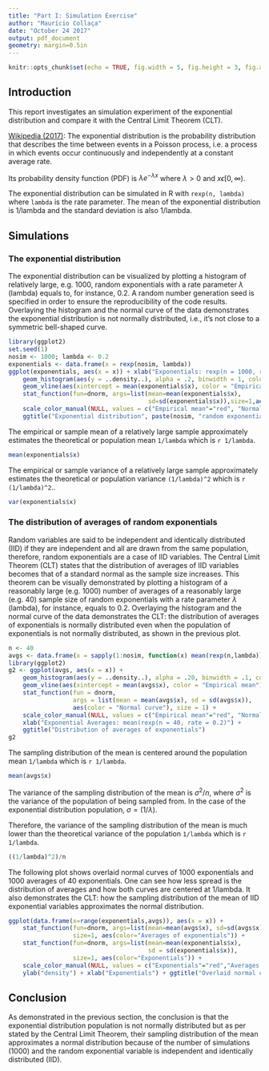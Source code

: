 ```yaml
---
title: "Part I: Simulation Exercise"
author: "Maurício Collaça"
date: "October 24 2017"
output: pdf_document
geometry: margin=0.5in
---
```


```r
knitr::opts_chunk$set(echo = TRUE, fig.width = 5, fig.height = 3, fig.align = "center")
```
## Introduction

This report investigates an simulation experiment of the exponential distribution and compare it with the Central Limit Theorem (CLT).

[Wikipedia (2017)](https://en.wikipedia.org/wiki/Exponential_distribution): The exponential distribution is the probability distribution that describes the time between events in a Poisson process, i.e. a process in which events occur continuously and independently at a constant average rate.

Its probability density function (PDF) is $\lambda e ^{-\lambda x}$ where $\lambda > 0$ and $x \epsilon [0, \infty)$.

The exponential distribution can be simulated in R with `rexp(n, lambda)` where `lambda` is the rate parameter. The mean of the exponential distribution is 1/lambda and the standard deviation is also 1/lambda.

## Simulations

### The exponential distribution

The exponential distribution can be visualized by plotting a histogram of relatively large, e.g. 1000, random exponentials with a rate parameter $\lambda$ (lambda) equals to, for instance, 0.2. A random number generation seed is specified in order to ensure the reproducibility of the code results.  Overlaying the histogram and the normal curve of the data demonstrates the exponential distribution is not normally distributed, i.e., it's not close to a symmetric bell-shaped curve.

```r
library(ggplot2)
set.seed(1)
nosim <- 1000; lambda <- 0.2
exponentials <- data.frame(x = rexp(nosim, lambda))
ggplot(exponentials, aes(x = x)) + xlab("Exponentials: rexp(n = 1000, rate = 0.2)") +
    geom_histogram(aes(y = ..density..), alpha = .2, binwidth = 1, color = "black") +
    geom_vline(aes(xintercept = mean(exponentials$x), color = "Empirical mean"), size=1) +
    stat_function(fun=dnorm, args=list(mean=mean(exponentials$x),
                                       sd=sd(exponentials$x)),size=1,aes(color="Normal curve")) +
    scale_color_manual(NULL, values = c("Empirical mean"="red", "Normal curve"="blue")) +
    ggtitle("Exponential distribution", paste(nosim, "random exponentials at rate", lambda))
```

The empirical or sample mean of a relatively large sample approximately estimates the theoretical or population mean `1/lambda` which is `r 1/lambda`.
```r
mean(exponentials$x)
```

The empirical or sample variance of a relatively large sample approximately estimates the theoretical or population variance `(1/lambda)^2` which is `r (1/lambda)^2`..
```r
var(exponentials$x)
```

### The distribution of averages of random exponentials

Random variables are said to be independent and identically distributed (IID) if they are independent and all are drawn from the same population, therefore, random exponentials are a case of IID variables.  The Central Limit Theorem (CLT) states that the distribution of averages of IID variables becomes that of a standard normal as the sample size increases.  This theorem can be visually demonstrated by plotting a histogram of a reasonably large (e.g. 1000) number of averages of a reasonably large (e.g. 40) sample size of random exponentials with a rate parameter $\lambda$ (lambda), for instance, equals to 0.2. Overlaying the histogram and the normal curve of the data demonstrates the CLT: the  distribution of averages of exponentials is normally distributed even when the population of exponentials is not normally distributed, as shown in the previous plot.

```r
n <- 40
avgs <- data.frame(x = sapply(1:nosim, function(x) mean(rexp(n,lambda))))
library(ggplot2)
g2 <- ggplot(avgs, aes(x = x)) +
    geom_histogram(aes(y = ..density..), alpha = .20, binwidth = .1, color = "black") +
    geom_vline(aes(xintercept = mean(avgs$x), color = "Empirical mean"), size=1) +
    stat_function(fun = dnorm,
                  args = list(mean = mean(avgs$x), sd = sd(avgs$x)),
                  aes(color = "Normal curve"), size = 1) +
    scale_color_manual(NULL, values = c("Empirical mean"="red", "Normal curve"="blue")) +
    xlab("Exponential Averages: mean(rexp(n = 40, rate = 0.2)") +
    ggtitle("Distribution of averages of exponentials")
g2
```

The sampling distribution of the mean is centered around the population mean `1/lambda` which is `r 1/lambda`.

```r
mean(avgs$x)
```

The variance of the sampling distribution of the mean is $\sigma^2/n$, where $\sigma^2$ is the variance of the population of being sampled from.  In the case of the exponential distribution population, $\sigma = (1/\lambda)$.

Therefore, the variance of the sampling distribution of the mean is much lower than the theoretical variance of the population `1/lambda` which is `r 1/lambda`.

```r
((1/lambda)^2)/n
```

The following plot shows overlaid normal curves of 1000 exponentials and 1000 averages of 40 exponentials.  One can see how less spread is the distribution of averages and how both curves are centered at 1/lambda. It also demonstrates the CLT: how the sampling distribution of the mean of IID exponential variables approximates the normal distribution. 

```r
ggplot(data.frame(x=range(exponentials,avgs)), aes(x = x)) +
    stat_function(fun=dnorm, args=list(mean=mean(avgs$x), sd=sd(avgs$x)),
                  size=1, aes(color="Averages of exponentials")) +
    stat_function(fun=dnorm, args=list(mean=mean(exponentials$x),
                                       sd = sd(exponentials$x)),
                  size=1, aes(color="Exponentials")) +
    scale_color_manual(NULL, values = c("Exponentials"="red","Averages of exponentials"="blue")) + 
    ylab("density") + xlab("Exponentials") + ggtitle("Overlaid normal curves")
```

## Conclusion

As demonstrated in the previous section, the conclusion is that the exponential distribution population is not normally distributed but as per stated by the Central Limit Theorem, their sampling distribution of the mean approximates a normal distribution because of the number of simulations (1000) and the random exponential variable is independent and identically distributed (IID).